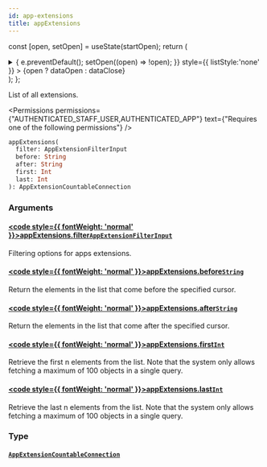 ```yaml
---
id: app-extensions
title: appExtensions
---
```






const [open, setOpen] = useState(startOpen);
return (
<details {...(open ? { open: true } : {})} className="details" style={{ border:'none', boxShadow:'none', background:'var(--ifm-background-color)' }}>
<summary
onClick={(e) => {
e.preventDefault();
setOpen((open) => !open);
}}
style={{ listStyle:'none' }} >
{open ? dataOpen : dataClose}
</summary>
{open && children}
</details>
);
};

List of all extensions.


<Badge text="Added in Saleor 3.1" class="badge badge--secondary margin-bottom--sm" />



<Permissions permissions={"AUTHENTICATED_STAFF_USER,AUTHENTICATED_APP"} text={"Requires one of the following permissions"} />


```graphql
appExtensions(
  filter: AppExtensionFilterInput
  before: String
  after: String
  first: Int
  last: Int
): AppExtensionCountableConnection
```

### Arguments

#### [<code style={{ fontWeight: 'normal' }}>appExtensions.<b>filter</b></code>](#)<Bullet />[`AppExtensionFilterInput`](../../../api-reference/apps/inputs/app-extension-filter-input.mdx) <Badge class="badge badge--secondary" text="input"/> <Badge class="badge badge--secondary" text="apps"/>

Filtering options for apps extensions.

#### [<code style={{ fontWeight: 'normal' }}>appExtensions.<b>before</b></code>](#)<Bullet />[`String`](../../../api-reference/miscellaneous/scalars/string.mdx) <Badge class="badge badge--secondary" text="scalar"/> <Badge class="badge badge--secondary" text="miscellaneous"/>

Return the elements in the list that come before the specified cursor.

#### [<code style={{ fontWeight: 'normal' }}>appExtensions.<b>after</b></code>](#)<Bullet />[`String`](../../../api-reference/miscellaneous/scalars/string.mdx) <Badge class="badge badge--secondary" text="scalar"/> <Badge class="badge badge--secondary" text="miscellaneous"/>

Return the elements in the list that come after the specified cursor.

#### [<code style={{ fontWeight: 'normal' }}>appExtensions.<b>first</b></code>](#)<Bullet />[`Int`](../../../api-reference/miscellaneous/scalars/int.mdx) <Badge class="badge badge--secondary" text="scalar"/> <Badge class="badge badge--secondary" text="miscellaneous"/>

Retrieve the first n elements from the list. Note that the system only allows fetching a maximum of 100 objects in a single query.

#### [<code style={{ fontWeight: 'normal' }}>appExtensions.<b>last</b></code>](#)<Bullet />[`Int`](../../../api-reference/miscellaneous/scalars/int.mdx) <Badge class="badge badge--secondary" text="scalar"/> <Badge class="badge badge--secondary" text="miscellaneous"/>

Retrieve the last n elements from the list. Note that the system only allows fetching a maximum of 100 objects in a single query.

### Type

#### [`AppExtensionCountableConnection`](../../../api-reference/apps/objects/app-extension-countable-connection.mdx) <Badge class="badge badge--secondary" text="object"/> <Badge class="badge badge--secondary" text="apps"/>

